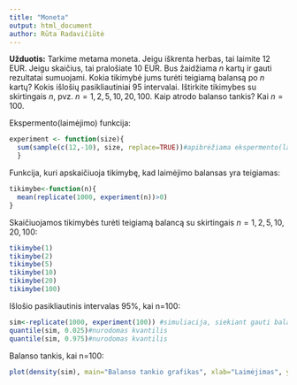 ```yaml
---
title: "Moneta"
output: html_document
author: Rūta Radavičiūtė
---
```


**Užduotis:**
Tarkime metama moneta. Jeigu iškrenta herbas, tai laimite $12$ EUR. Jeigu skaičius, tai pralošiate $10$ EUR. Bus žaidžiama $n$ kartų ir gauti rezultatai sumuojami. Kokia tikimybė jums turėti teigiamą balansą po $n$ kartų? Kokis išlošių pasikliautiniai $95%$ intervalai. Ištirkite tikimybes su skirtingais $n$, pvz. $n={1,2,5,10,20,100}$. Kaip atrodo balanso tankis? Kai $n=100$.

Ekspermento(laimėjimo) funkcija:
```r
experiment <- function(size){
  sum(sample(c(12,-10), size, replace=TRUE))#apibrėžiama ekspermento(laimėjimo) funkcija
  }
```

Funkcija, kuri apskaičiuoja tikimybę, kad laimėjimo balansas yra teigiamas:
```r
tikimybe<-function(n){
  mean(replicate(1000, experiment(n))>0)
}
```

Skaičiuojamos tikimybės turėti teigiamą balancą su skirtingais $n={1,2,5,10,20,100}$:
```r
tikimybe(1) 
tikimybe(2)
tikimybe(5)
tikimybe(10)
tikimybe(20)
tikimybe(100)
```

Išlošio pasikliautinis intervalas 95%, kai n=100:
```r
sim<-replicate(1000, experiment(100)) #simuliacija, siekiant gauti balanso pasiskirstymą
quantile(sim, 0.025)#nurodomas kvantilis
quantile(sim, 0.975)#nurodomas kvantilis
```

Balanso tankis, kai n=100:
```r
plot(density(sim), main="Balanso tankio grafikas", xlab="Laimėjimas", ylab="Tikimybė", col="red")
```

